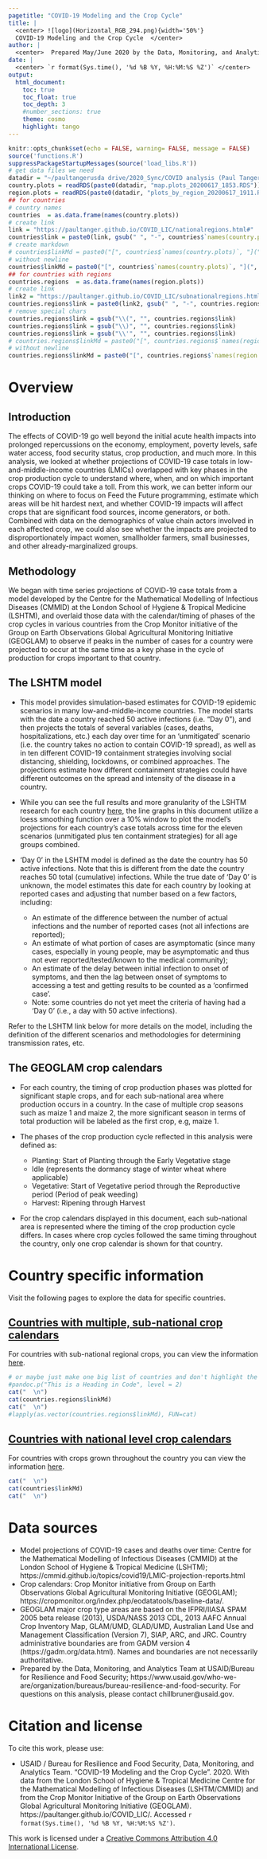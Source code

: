 ```yaml
---
pagetitle: "COVID-19 Modeling and the Crop Cycle" 
title: |  
  <center> ![logo](Horizontal_RGB_294.png){width='50%'}  
  COVID-19 Modeling and the Crop Cycle  </center>  
author: |  
  <center>  Prepared May/June 2020 by the Data, Monitoring, and Analytics Team at USAID/RFS </center>  
date: |  
  <center> `r format(Sys.time(), '%d %B %Y, %H:%M:%S %Z')` </center> 
output:
  html_document:
    toc: true
    toc_float: true
    toc_depth: 3
    #number_sections: true
    theme: cosmo
    highlight: tango
---
```


```r
knitr::opts_chunk$set(echo = FALSE, warning= FALSE, message = FALSE)
source('functions.R')
suppressPackageStartupMessages(source('load_libs.R'))
# get data files we need
datadir = "~/paultangerusda drive/2020_Sync/COVID analysis (Paul Tanger)/data/"
country.plots = readRDS(paste0(datadir, "map.plots_20200617_1853.RDS"))
region.plots = readRDS(paste0(datadir, "plots_by_region_20200617_1911.RDS"))
## for countries
# country names
countries  = as.data.frame(names(country.plots))
# create link
link = "https://paultanger.github.io/COVID_LIC/nationalregions.html#"
countries$link = paste0(link, gsub(" ", "-", countries$`names(country.plots)`))
# create markdown
# countries$linkMd = paste0("[", countries$`names(country.plots)`, "](", countries$link, ")  \n")
# without newline
countries$linkMd = paste0("[", countries$`names(country.plots)`, "](", countries$link, ") ")
## for countries with regions
countries.regions  = as.data.frame(names(region.plots))
# create link
link2 = "https://paultanger.github.io/COVID_LIC/subnationalregions.html#"
countries.regions$link = paste0(link2, gsub(" ", "-", countries.regions$`names(region.plots)`))
# remove special chars
countries.regions$link = gsub("\\(", "", countries.regions$link)
countries.regions$link = gsub("\\)", "", countries.regions$link)
countries.regions$link = gsub("\\'", "", countries.regions$link)
# countries.regions$linkMd = paste0("[", countries.regions$`names(region.plots)`, "](", countries.regions$link, ")  \n")
# without newline
countries.regions$linkMd = paste0("[", countries.regions$`names(region.plots)`, "](", countries.regions$link, ")")
```

# Overview
## Introduction
The effects of COVID-19 go well beyond the initial acute health impacts into prolonged repercussions on the economy, employment, poverty levels, safe water access, food security status, crop production, and much more.  In this analysis, we looked at whether projections of COVID-19 case totals in low-and-middle-income countries (LMICs) overlapped with key phases in the crop production cycle to understand where, when, and on which important crops COVID-19 could take a toll.  From this work, we can better inform our thinking on where to focus on Feed the Future programming, estimate which areas will be hit hardest next, and whether COVID-19 impacts will affect crops that are significant food sources, income generators, or both.  Combined with data on the demographics of value chain actors involved in each affected crop, we could also see whether the impacts are projected to disproportionately impact women, smallholder farmers, small businesses, and other already-marginalized groups. 

## Methodology
We began with time series projections of COVID-19 case totals from a model developed by the Centre for the Mathematical Modelling of Infectious Diseases (CMMID) at the London School of Hygiene & Tropical Medicine (LSHTM), and overlaid those data with the calendar/timing of phases of the crop cycles in various countries from the Crop Monitor initiative of the Group on Earth Observations Global Agricultural Monitoring Initiative (GEOGLAM) to observe if peaks in the number of cases for a country were projected to occur at the same time as a key phase in the cycle of production for crops important to that country.

## The LSHTM model
* This model provides simulation-based estimates for COVID-19 epidemic scenarios in many low-and-middle-income countries.  The model starts with the date a country reached 50 active infections (i.e. “Day 0”), and then projects the totals of several variables (cases, deaths, hospitalizations, etc.) each day over time for an ‘unmitigated’ scenario (i.e. the country takes no action to contain COVID-19 spread), as well as in ten different COVID-19 containment strategies involving social distancing, shielding, lockdowns, or combined approaches.  The projections estimate how different containment strategies could have different outcomes on the spread and intensity of the disease in a country.  

* While you can see the full results and more granularity of the LSHTM research for each country [here](https://ln2.sync.com/dl/b3fc9ebc0?sync_id=1394099258#36ipcgk3-5mghvhh4-vi29b9yy-8e688twu), the line graphs in this document utilize a loess smoothing function over a 10% window to plot the model’s projections for each country’s case totals across time for the eleven scenarios (unmitigated plus ten containment strategies) for all age groups combined.

* ‘Day 0’ in the LSHTM model is defined as the date the country has 50 active infections. Note that this is different from the date the country reaches 50 total (cumulative) infections. While the true date of ‘Day 0’ is unknown, the model estimates this date for each country by looking at reported cases and adjusting that number based on a few factors, including:

  + An estimate of the difference between the number of actual infections and the number of reported cases (not all infections are reported);
  + An estimate of what portion of cases are asymptomatic (since many cases, especially in young people, may be asymptomatic and thus not ever reported/tested/known to the medical community);
  + An estimate of the delay between initial infection to onset of symptoms, and then the lag between onset of symptoms to accessing a test and getting results to be counted as a ‘confirmed case’.
  + Note: some countries do not yet meet the criteria of having had a ‘Day 0’ (i.e., a day with 50 active infections).


Refer to the LSHTM link below for more details on the model, including the definition of the different scenarios and methodologies for determining transmission rates, etc.

## The GEOGLAM crop calendars
* For each country, the timing of crop production phases was plotted for significant staple crops, and for each sub-national area where production occurs in a country.  In the case of multiple crop seasons such as maize 1 and maize 2, the more significant season in terms of total production will be labeled as the first crop, e.g, maize 1.

* The phases of the crop production cycle reflected in this analysis were defined as:

  + Planting: Start of Planting through the Early Vegetative stage
  + Idle (represents the dormancy stage of winter wheat where applicable)
  + Vegetative: Start of Vegetative period through the Reproductive period (Period of peak weeding)
  + Harvest: Ripening through Harvest

* For the crop calendars displayed in this document, each sub-national area is represented where the timing of the crop production cycle differs.  In cases where crop cycles followed the same timing throughout the country, only one crop calendar is shown for that country.

# Country specific information

Visit the following pages to explore the data for specific countries. 


## [Countries with multiple, sub-national crop calendars](https://paultanger.github.io/COVID_LIC/subnationalregions.html)

For countries with sub-national regional crops, you can view the information [here](https://paultanger.github.io/COVID_LIC/subnationalregions.html).

```r
# or maybe just make one big list of countries and don't highlight the two groups?
#pandoc.p("This is a Heading in Code", level = 2)
cat("  \n")
cat(countries.regions$linkMd)
cat("  \n")
#lapply(as.vector(countries.regions$linkMd), FUN=cat)
```

## [Countries with national level crop calendars](https://paultanger.github.io/COVID_LIC/nationalregions.html)

For countries with crops grown throughout the country you can view the information [here](https://paultanger.github.io/COVID_LIC/nationalregions.html).

```r
cat("  \n")
cat(countries$linkMd)
cat("  \n")
```

# Data sources
* Model projections of COVID-19 cases and deaths over time: Centre for the Mathematical Modelling of Infectious Diseases (CMMID) at the London School of Hygiene & Tropical Medicine (LSHTM); https://cmmid.github.io/topics/covid19/LMIC-projection-reports.html
* Crop calendars: Crop Monitor initiative from Group on Earth Observations Global Agricultural Monitoring Initiative (GEOGLAM); https://cropmonitor.org/index.php/eodatatools/baseline-data/. 
* GEOGLAM major crop type areas are based on the IFPRI/IIASA SPAM 2005 beta release (2013), USDA/NASS 2013 CDL, 2013 AAFC Annual Crop Inventory Map, GLAM/UMD, GLAD/UMD, Australian Land Use and Management Classification (Version 7), SIAP, ARC, and JRC. Country administrative boundaries are from GADM version 4 (https://gadm.org/data.html). Names and boundaries are not necessarily authoritative.
* Prepared by the Data, Monitoring, and Analytics Team at USAID/Bureau for Resilience and Food Security; https://www.usaid.gov/who-we-are/organization/bureaus/bureau-resilience-and-food-security.  For questions on this analysis, please contact chillbruner@usaid.gov.

# Citation and license
To cite this work, please use:

* USAID / Bureau for Resilience and Food Security, Data, Monitoring, and Analytics Team. "COVID-19 Modeling and the Crop Cycle". 2020. With data from the London School of Hygiene & Tropical Medicine Centre for the Mathematical Modelling of Infectious Diseases (LSHTM/CMMID) and from the Crop Monitor Initiative of the Group on Earth Observations Global Agricultural Monitoring Initiative (GEOGLAM). https://paultanger.github.io/COVID_LIC/. Accessed `r format(Sys.time(), '%d %B %Y, %H:%M:%S %Z')`.

This work is licensed under a <a rel="license" href="http://creativecommons.org/licenses/by/4.0/">Creative Commons Attribution 4.0 International License</a>.

<div class="tocify-extend-page" data-unique="tocify-extend-page" style="height: 0;"></div>

